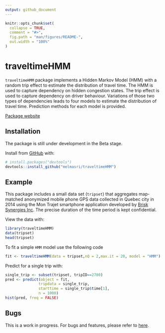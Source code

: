 ```yaml
---
output: github_document
---
```


```r
knitr::opts_chunk$set(
  collapse = TRUE,
  comment = "#>",
  fig.path = "man/figures/README-",
  out.width = "100%"
)
```

# traveltimeHMM

`traveltimeHMM` package implements a Hidden Markov Model (HMM) with a random trip effect to estimate the distribution of travel time. The HMM is used to capture dependency on hidden congestion states. The trip effect is used to capture dependency on driver behaviour. Variations of those two types of dependencies leads to four models to estimate the distribution of travel time. Prediction methods for each model is provided.


[Package website](https://melmasri.github.io/traveltimeHMM/)

## Installation

The package is still under development in the Beta stage.

Install from [GitHub](https://github.com/melmasri/traveltimeHMM) with:

```r
# install.packages("devtools")
devtools::install_github("melmasri/traveltimeHMM")
```
## Example

This package includes a small data set (`tripset`) that aggregates map-matched anonymized mobile phone GPS data collected in Quebec city in 2014 using the Mon Trajet smartphone application developed by [Brisk Synergies Inc](https://brisksynergies.com/). The precise duration of the time period is kept confidential.

View the data with:

```r
library(traveltimeHMM)
data(tripset)
head(tripset)
```

To fit a simple `HMM` model use the following code

```r
fit <- traveltimeHMM(data = tripset,nQ = 2,max.it = 20, model = "HMM")
```

Predict for a single trip with:

```r
single_trip <- subset(tripset, tripID==2700)
pred <- predict(object = fit,
               tripdata = single_trip,
               starttime = single_trip$time[1],
               n = 1000)
hist(pred, freq = FALSE)
```

## Bugs

This is a work in progress. For bugs and features, please refer to [here](https://github.com/melmasri/traveltimeHMM/issues).


